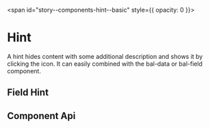 
<span id="story--components-hint--basic" style={{ opacity: 0 }}></span>

# Hint

A hint hides content with some additional description and shows it by clicking the icon. It can easily combined with the bal-data or bal-field component.

<Canvas className="bal-app has-visible-overflow">
  <Story id="components-hint--basic" />
</Canvas>

## Field Hint

<Canvas className="bal-app has-visible-overflow">
  <Story id="components-hint--field-hint" />
</Canvas>

## Component Api

<Description markdown={readme} />
<Description markdown={hintText} />
<Description markdown={hintTitle} />

<br />


<Description markdown={testing} />


<Description markdown={github} />
